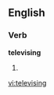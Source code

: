 
==English==

===Verb===
'''televising'''

# {{present participle of|[[televise]]}}

[[vi:televising]]